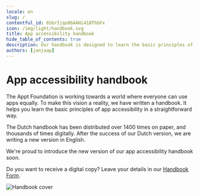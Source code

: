 ```yaml
---
locale: en
slug: /
contentful_id: 6SbrIjqe86AAHi418ThbFx
icon: /img/light/handbook.svg
title: App accessibility handbook
hide_table_of_contents: true
description: Our handbook is designed to learn the basic principles of app accessibility in straightforward way. 
authors: [janjaap]
---
```


# App accessibility handbook

The Appt Foundation is working towards a world where everyone can use apps equally. To make this vision a reality, we have written a handbook. It helps you learn the basic principles of app accessibility in a straightforward way.

The Dutch handbook has been distributed over 1400 times on paper, and thousands of times digitally. After the success of our Dutch version, we are writing a new version in English.

We're proud to introduce the new version of our app accessibility handbook soon. 

Do you want to receive a digital copy? Leave your details in our [Handbook Form](https://appt.li/handbook-form).

<Image src="/img/light/5ProMobile09072021ZA-27.jpg" alt="Handbook cover"/>